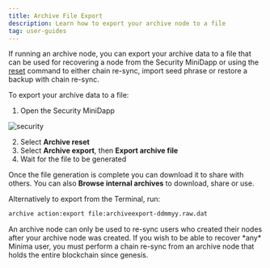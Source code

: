 ```yaml
---
title: Archive File Export
description: Learn how to export your archive node to a file
tag: user-guides
---
```


If running an archive node, you can export your archive data to a file that can be used for recovering a node from the Security MiniDapp or using the [reset](/docs/userguides/usingyournode/terminal_commands#backup) command to either chain re-sync, import seed phrase or restore a backup with chain re-sync.

To export your archive data to a file:

1. Open the Security MiniDapp

![security](/img/app/security.png)

2. Select **Archive reset**
3. Select **Archive export**, then **Export archive file**
4. Wait for the file to be generated

Once the file generation is complete you can download it to share with others. You can also **Browse internal archives** to download, share or use.

Alternatively to export from the Terminal, run:

```bash title="Terminal"
archive action:export file:archiveexport-ddmmyy.raw.dat
```

<Callout title="Info">
  An archive node can only be used to re-sync users who created their nodes
  after your archive node was created. If you wish to be able to recover *any*
  Minima user, you must perform a chain re-sync from an archive node that holds
  the entire blockchain since genesis.
</Callout>
